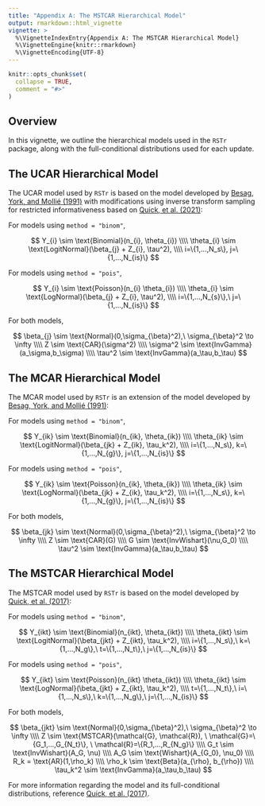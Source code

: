 ```yaml
---
title: "Appendix A: The MSTCAR Hierarchical Model"
output: rmarkdown::html_vignette
vignette: >
  %\VignetteIndexEntry{Appendix A: The MSTCAR Hierarchical Model}
  %\VignetteEngine{knitr::rmarkdown}
  %\VignetteEncoding{UTF-8}
---
```


```r
knitr::opts_chunk$set(
  collapse = TRUE,
  comment = "#>"
)
```

## Overview

In this vignette, we outline the hierarchical models used in the `RSTr` package, along with the full-conditional distributions used for each update.

## The UCAR Hierarchical Model

The UCAR model used by `RSTr` is based on the model developed by [Besag, York, and Mollié (1991)](https://link.springer.com/article/10.1007/bf00116466) with modifications using inverse transform sampling for restricted informativeness based on [Quick, et al. (2021)](https://pubmed.ncbi.nlm.nih.gov/33980402/):

For models using `method = "binom"`,

$$
Y_{i} \sim \text{Binomial}(n_{i}, \theta_{i}) \\\\
\theta_{i} \sim \text{LogitNormal}(\beta_{j} + Z_{i}, \tau^2), \\\\ 
i=\{1,...,N_s\}, j=\{1,...,N_{is}\}
$$

For models using `method = "pois"`,

$$  
Y_{i} \sim \text{Poisson}(n_{i} \theta_{i}) \\\\
\theta_{i} \sim \text{LogNormal}(\beta_{j} + Z_{i}, \tau^2), \\\\ 
i=\{1,...,N_{s}\},\ j=\{1,...,N_{is}\}
$$

For both models,

$$
\beta_{j} \sim \text{Normal}(0,\sigma_{\beta}^2),\ \sigma_{\beta}^2 \to \infty \\\\
Z \sim \text{CAR}(\sigma^2) \\\\
\sigma^2 \sim \text{InvGamma}(a_\sigma,b_\sigma) \\\\
\tau^2 \sim \text{InvGamma}(a_\tau,b_\tau)
$$

## The MCAR Hierarchical Model

The MCAR model used by `RSTr` is an extension of the model developed by [Besag, York, and Mollié (1991)](https://link.springer.com/article/10.1007/bf00116466):

For models using `method = "binom"`,

$$
Y_{ik} \sim \text{Binomial}(n_{ik}, \theta_{ik}) \\\\
\theta_{ik} \sim \text{LogitNormal}(\beta_{jk} + Z_{ik}, \tau_k^2), \\\\ 
i=\{1,...,N_s\}, k=\{1,...,N_{g}\}, j=\{1,...,N_{is}\}
$$

For models using `method = "pois"`,

$$
Y_{ik} \sim \text{Poisson}(n_{ik}, \theta_{ik}) \\\\
\theta_{ik} \sim \text{LogNormal}(\beta_{jk} + Z_{ik}, \tau_k^2), \\\\ 
i=\{1,...,N_s\}, k=\{1,...,N_{g}\}, j=\{1,...,N_{is}\}
$$

For both models,

$$
\beta_{jk} \sim \text{Normal}(0,\sigma_{\beta}^2),\ \sigma_{\beta}^2 \to \infty \\\\
Z \sim \text{CAR}(G) \\\\
G \sim \text{InvWishart}(\nu,G_0) \\\\
\tau^2 \sim \text{InvGamma}(a_\tau,b_\tau)
$$

## The MSTCAR Hierarchical Model

The MSTCAR model used by `RSTr` is based on the model developed by [Quick, et al. (2017)](https://doi.org/10.1214/17-AOAS1068):

For models using `method = "binom"`,

$$
Y_{ikt} \sim \text{Binomial}(n_{ikt}, \theta_{ikt}) \\\\
\theta_{ikt} \sim \text{LogitNormal}(\beta_{jkt} + Z_{ikt}, \tau_k^2), \\\\ 
i=\{1,...,N_s\},\ k=\{1,...,N_g\},\ t=\{1,...,N_t\},\ j=\{1,...,N_{is}\}
$$

For models using `method = "pois"`,

$$
Y_{ikt} \sim \text{Poisson}(n_{ikt} \theta_{ikt}) \\\\
\theta_{ikt} \sim \text{LogNormal}(\beta_{jkt} + Z_{ikt}, \tau_k^2), \\\\ 
t=\{1,...,N_t\},\ i=\{1,...,N_s\},\ k=\{1,...,N_g\},\ j=\{1,...,N_{is}\}
$$

For both models,

$$
\beta_{jkt} \sim \text{Normal}(0,\sigma_{\beta}^2),\ \sigma_{\beta}^2 \to \infty \\\\
Z \sim \text{MSTCAR}(\mathcal{G}, \mathcal{R}), \ \mathcal{G}=\{G_1,...,G_{N_t}\}, \ \mathcal{R}=\{R_1,...,R_{N_g}\} \\\\
G_t \sim \text{InvWishart}(A_G, \nu) \\\\
A_G \sim \text{Wishart}(A_{G_0}, \nu_0) \\\\
R_k = \text{AR}(1,\rho_k) \\\\
\rho_k \sim \text{Beta}(a_{\rho}, b_{\rho}) \\\\
\tau_k^2 \sim \text{InvGamma}(a_\tau,b_\tau)
$$

For more information regarding the model and its full-conditional distributions, reference [Quick, et al. (2017)](https://doi.org/10.1214/17-AOAS1068).
